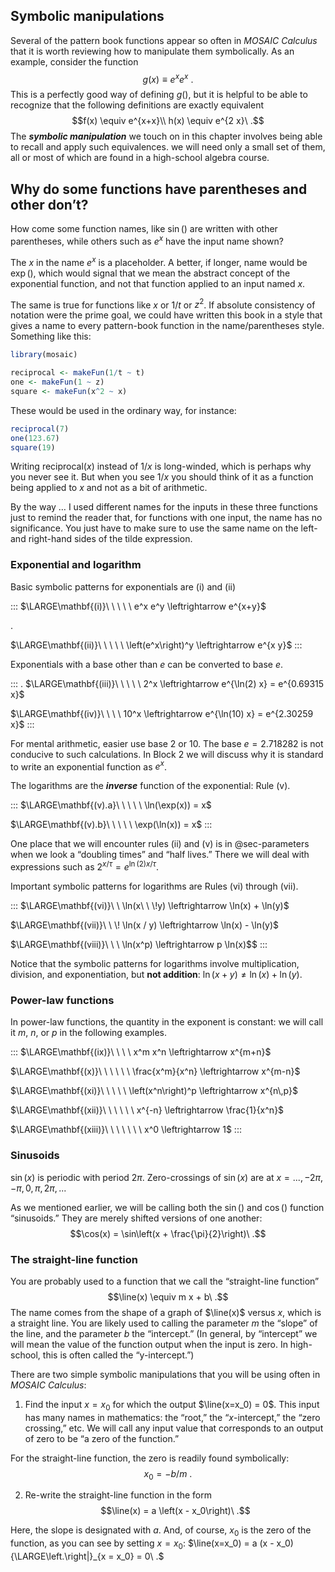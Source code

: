 ## Symbolic manipulations 

Several of the pattern book functions appear so often in *MOSAIC Calculus* that it is worth reviewing how to manipulate them symbolically. As an example, consider the function $$g(x) \equiv e^x e^x\ .$$
This is a perfectly good way of defining $g()$, but it is helpful to be able to recognize that the following definitions are exactly equivalent
$$f(x) \equiv e^{x+x}\\
h(x) \equiv e^{2 x}\ .$$
The ***symbolic manipulation*** we touch on in this chapter involves being able to recall and apply such equivalences. we will need only a small set of them, all or most of which are found in a high-school algebra course.


::: {.callout-note icon=false data-latex=""}
## Why do some functions have parentheses and other don't?

How come some function names, like $\sin()$ are written with other parentheses, while others such as $e^x$ have the input name shown?

The $x$ in the name $e^x$ is  a placeholder. A better, if longer, name would be $\exp()$, which would signal that we mean the abstract concept of the exponential function, and not that function applied to an input named $x$. 

The same is true for functions like $x$ or $1/t$ or $z^2$. If absolute consistency of notation were the prime goal, we could have written this book in a style that gives a name to every pattern-book function in the name/parentheses style. Something like this:

```r
library(mosaic)
```

```r
reciprocal <- makeFun(1/t ~ t)
one <- makeFun(1 ~ z)
square <- makeFun(x^2 ~ x)
```

These would be used in the ordinary way, for instance:

```r
reciprocal(7)
one(123.67)
square(19)
```

Writing reciprocal($x$) instead of $1/x$ is long-winded, which is perhaps why you never see it. But when you see $1/x$ you should think of it as a function being applied to $x$ and not as a bit of arithmetic.

By the way ... I used different names for the inputs in these three functions just to remind the reader that, for functions with one input, the name has no significance. You just have to make sure to use the same name on the left- and right-hand sides of the tilde expression. 
:::

### Exponential and logarithm {#sec-exp-log-symb}

Basic symbolic patterns for exponentials are (i) and (ii)

::: 
$\LARGE\mathbf{(i)}\ \ \ \ \ e^x e^y \leftrightarrow e^{x+y}$ 

.
    
$\LARGE\mathbf{(ii)}\ \ \ \ \ \left(e^x\right)^y \leftrightarrow e^{x y}$
:::


Exponentials with a base other than $e$ can be converted to base $e$.

:::
.
$\LARGE\mathbf{(iii)}\ \ \ \ \ 2^x \leftrightarrow e^{\ln(2) x} = e^{0.69315 x}$

$\LARGE\mathbf{(iv)}\  \ \  \ 10^x \leftrightarrow e^{\ln(10) x} = e^{2.30259 x}$
:::

For mental arithmetic, easier use base 2 or 10. The base $e = 2.718282$ is not conducive to such calculations. In Block 2 we will discuss why it is standard to write an exponential function as $e^x$.

The logarithms are the ***inverse*** function of the exponential: Rule (v).

::: 
$\LARGE\mathbf{(v).a}\ \ \ \ \ \ln(\exp(x)) = x$ 

$\LARGE\mathbf{(v).b}\ \ \ \ \ \exp(\ln(x)) = x$
:::


One place that we will encounter rules (ii) and (v) is in @sec-parameters when we look a "doubling times" and "half lives." There we will deal with expressions such as $2^{x/\tau} = e^{\ln(2) x/\tau}$. 

Important symbolic patterns for logarithms are Rules (vi) through (vii).

::: 
$\LARGE\mathbf{(vi)}\ \ \ln(x\ \ \!y) \leftrightarrow \ln(x) + \ln(y)$

$\LARGE\mathbf{(vii)}\ \ \! \ln(x / y) \leftrightarrow \ln(x) - \ln(y)$

$\LARGE\mathbf{(viii)}\ \ \ \ln(x^p) \leftrightarrow p \ln(x)$$
:::

::: {.callout-tip}
Notice that the symbolic patterns for logarithms involve multiplication, division, and exponentiation, but **not addition**: $\ln(x + y) \neq \ln(x) + \ln(y)$.
:::

### Power-law functions

In power-law functions, the quantity in the exponent is constant: we will call it $m$, $n$, or $p$ in the following examples.

::: 
$\LARGE\mathbf{(ix)}\ \ \ \ x^m x^n \leftrightarrow x^{m+n}$

$\LARGE\mathbf{(x)}\ \ \ \ \ \ \frac{x^m}{x^n} \leftrightarrow x^{m-n}$

$\LARGE\mathbf{(xi)}\ \ \ \ \ \left(x^n\right)^p \leftrightarrow x^{n\,p}$

$\LARGE\mathbf{(xii)}\ \ \ \ \ \ x^{-n} \leftrightarrow \frac{1}{x^n}$

$\LARGE\mathbf{(xiii)}\ \ \ \ \ \ \ x^0 \leftrightarrow 1$
:::

### Sinusoids

$\sin(x)$ is periodic with period $2\pi$. Zero-crossings of $\sin(x)$ are at $x=..., -2\pi, -\pi, 0, \pi, 2\pi, ...$

As we mentioned earlier, we will be calling both the $\sin()$ and $\cos()$ function "sinusoids." They are merely shifted versions of one another:
$$\cos(x) = \sin\left(x + \frac{\pi}{2}\right)\ .$$



### The straight-line function

You are probably used to a function that we call the "straight-line function" $$\line(x) \equiv m x + b\ .$$ The name comes from the shape of a graph of $\line(x)$ versus $x$, which is a straight line. You are likely used to calling the parameter $m$ the "slope" of the line, and the parameter $b$ the "intercept." (In general, by "intercept" we will mean the value of the function output when the input is zero. In high-school, this is often called the "y-intercept.")

There are two simple symbolic manipulations that you will be using often in *MOSAIC Calculus*:

1. Find the input $x=x_0$ for which the output $\line(x=x_0) = 0$. This input has many names in mathematics: the "root," the "$x$-intercept," the "zero crossing," etc. We will call any input value that corresponds to an output of zero to be "a zero of the function."

For the straight-line function, the zero is readily found symbolically: $$x_0 = - b/m\ .$$

2. Re-write the straight-line function in the form $$\line(x) = a \left(x - x_0\right)\ .$$

Here, the slope is designated with $a$. And, of course, $x_0$ is the zero of the function, as you can see by setting $x=x_0$:
$\line(x=x_0) = a (x - x_0){\LARGE\left.\right|}_{x = x_0} = 0\ .$


